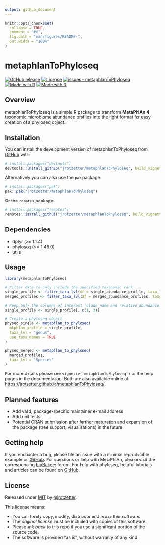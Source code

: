 ```yaml
---
output: github_document
---
```


<!-- README.md is generated from README.Rmd. Please edit that file -->

```r
knitr::opts_chunk$set(
  collapse = TRUE,
  comment = "#>",
  fig.path = "man/figures/README-",
  out.width = "100%"
)
```

# metaphlanToPhyloseq

<!-- badges: start -->
[![GitHub release](https://img.shields.io/github/release/jrotzetter/metaphlanToPhyloseq?include_prereleases=&sort=semver&color=blue)](https://github.com/jrotzetter/metaphlanToPhyloseq/releases/ "View releases")
[![License](https://img.shields.io/badge/License-MIT-blue)](#license "View license summary")
[![issues - metaphlanToPhyloseq](https://img.shields.io/github/issues/jrotzetter/metaphlanToPhyloseq)](https://github.com/jrotzetter/metaphlanToPhyloseq/issues "View open issues")
[![Made with R](https://img.shields.io/badge/R-4.3.3-blue?logo=r&logoColor=white)](https://cran.r-project.org/ "Go to CRAN homepage")
[![Made with R](https://img.shields.io/badge/RStudio-2023.12.1_Build_402-blue?logo=rstudio&logoColor=white)](https://posit.co/products/open-source/rstudio/ "Go to RSTUDIO IDE homepage")
<!-- badges: end -->

## Overview

metaphlanToPhyloseq is a simple R package to transform **MetaPhlAn 4** taxonomic microbiome abundance profiles into the right format for easy creation of a phyloseq object.

## Installation

You can install the development version of metaphlanToPhyloseq from [GitHub](https://github.com/jrotzetter/metaphlanToPhyloseq) with:

```r
# install.packages("devtools")
devtools::install_github("jrotzetter/metaphlanToPhyloseq", build_vignettes = TRUE)
```

Alternatively you can also use the `pak` package:
```r
# install.packages("pak")
pak::pak("jrotzetter/metaphlanToPhyloseq")
```

Or the `remotes` package:
```r
# install.packages("remotes")
remotes::install_github("jrotzetter/metaphlanToPhyloseq", build_vignettes = TRUE)
```

## Dependencies
- dplyr (>= 1.1.4)
- phyloseq (>= 1.46.0)
- utils

## Usage

```r
library(metaphlanToPhyloseq)

# Filter data to only include the specified taxonomic rank
single_profile <- filter_taxa_lvl(df = single_abundance_profile, taxa_lvl = "Genus")
merged_profiles <- filter_taxa_lvl(df = merged_abundance_profiles, taxa_lvl = "s")

# Keep only the columns of interest (clade_name and relative_abundance)
single_profile <- single_profile[, c(1, 3)]

# Create a phyloseq object
physeq_single <- metaphlan_to_phyloseq(
  mtphlan_profile = single_profile,
  taxa_lvl = "genus",
  use_taxa_names = TRUE
)

physeq_merged <- metaphlan_to_phyloseq(
  merged_profiles,
  taxa_lvl = "Species"
)
```
For more details please see `vignette("metaphlanToPhyloseq")` or the help pages in the documentation. Both are also available online at <https://jrotzetter.github.io/metaphlanToPhyloseq/>.

## Planned features

- Add valid, package-specific maintainer e-mail address
- Add unit tests
- Potential CRAN submission after further maturation and expansion of the package (tree support, visualisations) in the future

## Getting help

If you encounter a bug, please file an issue with a minimal reproducible example on [GitHub](https://github.com/jrotzetter/metaphlanToPhyloseq/issues). For questions or help with MetaPhlAn, please visit the corresponding [bioBakery](https://forum.biobakery.org/c/microbial-community-profiling/metaphlan/7) forum. For help with phyloseq, helpful tutorials and articles can be found on [GitHub](https://joey711.github.io/phyloseq/index.html).

## License
Released under [MIT](https://choosealicense.com/licenses/mit/) by [@jrotzetter](https://github.com/jrotzetter).

This license means:

- You can freely copy, modify, distribute and reuse this software.
- The _original license_ must be included with copies of this software.
- Please _link back_ to this repo if you use a significant portion of the source code.
- The software is provided "as is", without warranty of any kind.
